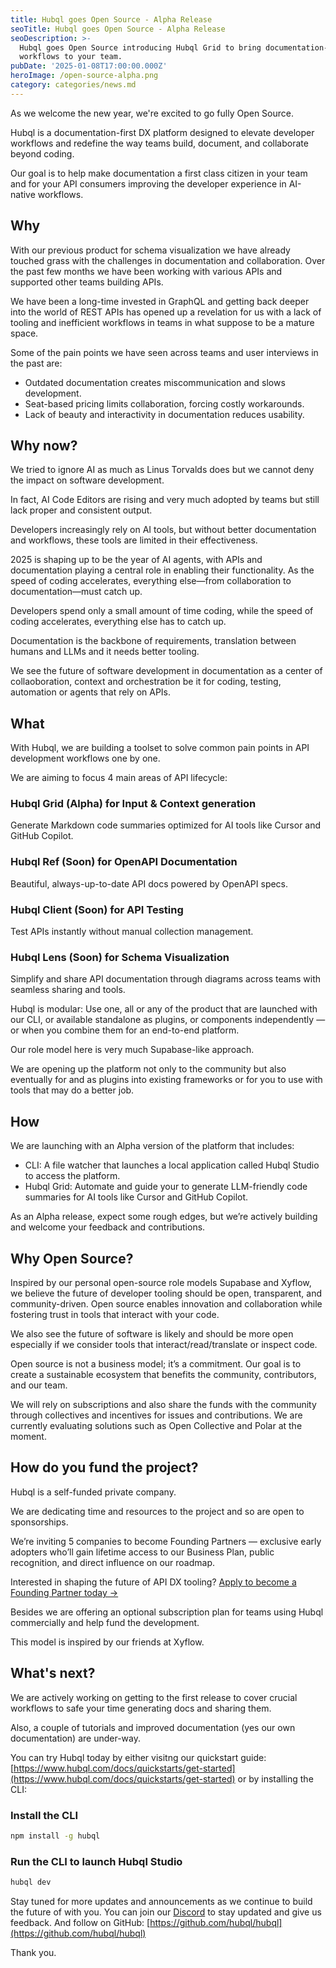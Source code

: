 ```yaml
---
title: Hubql goes Open Source - Alpha Release
seoTitle: Hubql goes Open Source - Alpha Release
seoDescription: >-
  Hubql goes Open Source introducing Hubql Grid to bring documentation-first
  workflows to your team.
pubDate: '2025-01-08T17:00:00.000Z'
heroImage: /open-source-alpha.png
category: categories/news.md
---
```



As we welcome the new year, we're excited to go fully Open Source.

Hubql is a documentation-first DX platform designed to elevate developer workflows 
and redefine the way teams build, document, and collaborate beyond coding.

Our goal is to help make documentation a first class citizen in your team and for your API consumers improving the developer experience in AI-native workflows.

## Why

With our previous product for schema visualization we have already touched grass with the challenges in documentation and collaboration.
Over the past few months we have been working with various APIs and supported other teams building APIs.

We have been a long-time invested in GraphQL and getting back deeper into the world of REST APIs has opened up a revelation for us with a lack of tooling and inefficient workflows in teams in what suppose to be a mature space.

Some of the pain points we have seen across teams and user interviews in the past are:

* Outdated documentation creates miscommunication and slows development.
* Seat-based pricing limits collaboration, forcing costly workarounds.
* Lack of beauty and interactivity in documentation reduces usability.

## Why now?

We tried to ignore AI as much as Linus Torvalds does but we cannot deny the impact on software development.

In fact, AI Code Editors are rising and very much adopted by teams but still lack proper and consistent output.

Developers increasingly rely on AI tools, but without better documentation and workflows, these tools are limited in their effectiveness.

2025 is shaping up to be the year of AI agents, with APIs and documentation playing a central role in enabling their functionality. 
As the speed of coding accelerates, everything else—from collaboration to documentation—must catch up.

Developers spend only a small amount of time coding, while the speed of coding accelerates, everything else has to catch up.

Documentation is the backbone of requirements, translation between humans and LLMs and it needs better tooling.

We see the future of software development in documentation as a center of collaoboration, context and orchestration be it for coding, testing, automation or agents that rely on APIs.

## What

With Hubql, we are building a toolset to solve common pain points in API development workflows one by one.

We are aiming to focus 4 main areas of API lifecycle:

### Hubql Grid (Alpha) for Input & Context generation

Generate Markdown code summaries optimized for AI tools like Cursor and GitHub Copilot.

### Hubql Ref (Soon) for OpenAPI Documentation

Beautiful, always-up-to-date API docs powered by OpenAPI specs.

### Hubql Client (Soon) for API Testing

Test APIs instantly without manual collection management.

### Hubql Lens (Soon) for Schema Visualization

Simplify and share API documentation through diagrams across teams with seamless sharing and tools.

Hubql is modular: Use one, all or any of the product that are launched with our CLI, or available standalone as plugins, or components independently — or when you combine them for an end-to-end platform.

Our role model here is very much Supabase-like approach.

We are opening up the platform not only to the community but also eventually for and as plugins into existing frameworks or for you to use with tools that may do a better job.

## How

We are launching with an Alpha version of the platform that includes:

* CLI: A file watcher that launches a local application called Hubql Studio to access the platform.
* Hubql Grid: Automate and guide your to generate LLM-friendly code summaries for AI tools like Cursor and GitHub Copilot.

As an Alpha release, expect some rough edges, but we’re actively building and welcome your feedback and contributions.

## Why Open Source?

Inspired by our personal open-source role models Supabase and Xyflow, we believe the future of developer tooling should be open, transparent, and community-driven. 
Open source enables innovation and collaboration while fostering trust in tools that interact with your code.

We also see the future of software is likely and should be more open especially if we consider tools that interact/read/translate or inspect code.

Open source is not a business model; it’s a commitment. Our goal is to create a sustainable ecosystem that benefits the community, contributors, and our team.

We will rely on subscriptions and also share the funds with the community through collectives and incentives for issues and contributions. 
We are currently evaluating solutions such as Open Collective and Polar at the moment.

## How do you fund the project?

Hubql is a self-funded private company.

We are dedicating time and resources to the project and so are open to sponsorships.

We’re inviting 5 companies to become Founding Partners — exclusive early adopters who’ll gain lifetime access to our Business Plan, public recognition, and direct influence on our roadmap.

Interested in shaping the future of API DX tooling? [Apply to become a Founding Partner today →](https://hubql.notion.site/161cf350629f80eaa538e260157bae45?pvs=104)

Besides we are offering an optional subscription plan for teams using Hubql commercially and help fund the development.

This model is inspired by our friends at Xyflow.

## What's next?

We are actively working on getting to the first release to cover crucial workflows to safe your time generating docs and sharing them.

Also, a couple of tutorials and improved documentation (yes our own documentation) are under-way.

You can try Hubql today by either visitng our quickstart guide: [https://www.hubql.com/docs/quickstarts/get-started](https://www.hubql.com/docs/quickstarts/get-started) or by installing the CLI:

### Install the CLI
```bash
npm install -g hubql
```

### Run the CLI to launch Hubql Studio
```bash
hubql dev
```

Stay tuned for more updates and announcements as we continue to build the future of with you.
You can join our [Discord](https://discord.gg/NjAwH6VkwY) to stay updated and give us feedback.
And follow on GitHub: [https://github.com/hubql/hubql](https://github.com/hubql/hubql)

Thank you.
